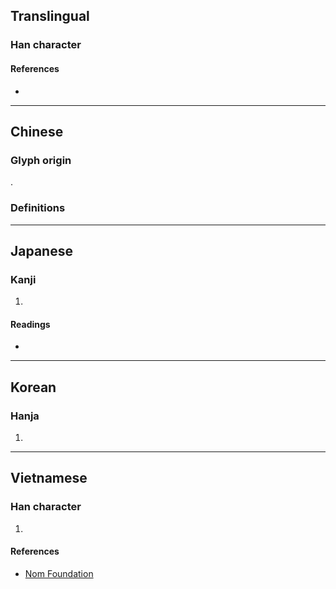 {{also|階}}
{{character info}}
==Translingual==

===Han character===
{{Han char|rn=32|rad=土|as=09|sn=12|four=|canj=GPPA|ids=⿰土皆}}

====References====
* {{Han ref|kx=0233.220|dkj=05261|dj=0470.380|hdz=10462.040|uh=5826|ud=22566}}

----

==Chinese==

===Glyph origin===
{{Han etym}}
{{Han compound|土|皆|ls=psc|c1=s|c2=p}}.

===Definitions===
{{zh-see|階|v}}

----

==Japanese==

===Kanji===
{{ja-kanji|grade=|rs=土09}}

# {{rfdef|ja|sort=土09}}

====Readings====
* {{ja-readings|on=[[かい]] (kai)|kun=}}

----

==Korean==

===Hanja===
{{ko-hanja|hangeul=계|rv=gye|mr=kye}}

# {{rfdef|ko|sort=土09}}

----

==Vietnamese==

===Han character===
{{vi-readings|reading=giai|rs=土09}}

# {{rfdef|vi|sort=土09}}

====References====
* [http://nomfoundation.org/common/nom_details.php?codepoint=5826 Nom Foundation]